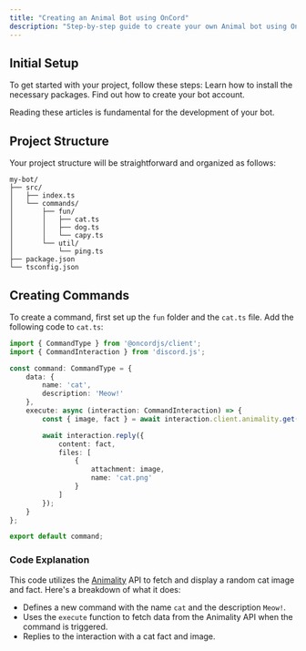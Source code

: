 ```yaml
---
title: "Creating an Animal Bot using OnCord"
description: "Step-by-step guide to create your own Animal bot using OnCord"
---
```


## Initial Setup
To get started with your project, follow these steps:
<CardGroup cols={2}>
  <Card 
    title="Installation"
    icon="download"
    href="/installation">
      Learn how to install the necessary packages.
  </Card>
  <Card
    title="Creating Your Bot Application"
    icon="plus"
    href="/creating-application">
      Find out how to create your bot account.
  </Card>
</CardGroup>

Reading these articles is fundamental for the development of your bot.

## Project Structure
Your project structure will be straightforward and organized as follows:

```
my-bot/
├── src/
│   ├── index.ts
│   └── commands/
│       ├── fun/
│       │   ├── cat.ts
│       │   ├── dog.ts
│       │   └── capy.ts
│       └── util/
│           └── ping.ts
├── package.json
└── tsconfig.json
```

## Creating Commands
To create a command, first set up the `fun` folder and the `cat.ts` file. Add the following code to `cat.ts`:

```ts
import { CommandType } from '@oncordjs/client';
import { CommandInteraction } from 'discord.js';

const command: CommandType = {
    data: {
        name: 'cat',
        description: 'Meow!'
    },
    execute: async (interaction: CommandInteraction) => {
        const { image, fact } = await interaction.client.animality.get("cat");

        await interaction.reply({
            content: fact,
            files: [
                {
                    attachment: image,
                    name: 'cat.png'
                }
            ]
        });
    }
};

export default command;
```

### Code Explanation
This code utilizes the [Animality](https://animality.xyz) API to fetch and display a random cat image and fact. Here's a breakdown of what it does:

- Defines a new command with the name `cat` and the description `Meow!`.
- Uses the `execute` function to fetch data from the Animality API when the command is triggered.
- Replies to the interaction with a cat fact and image.
